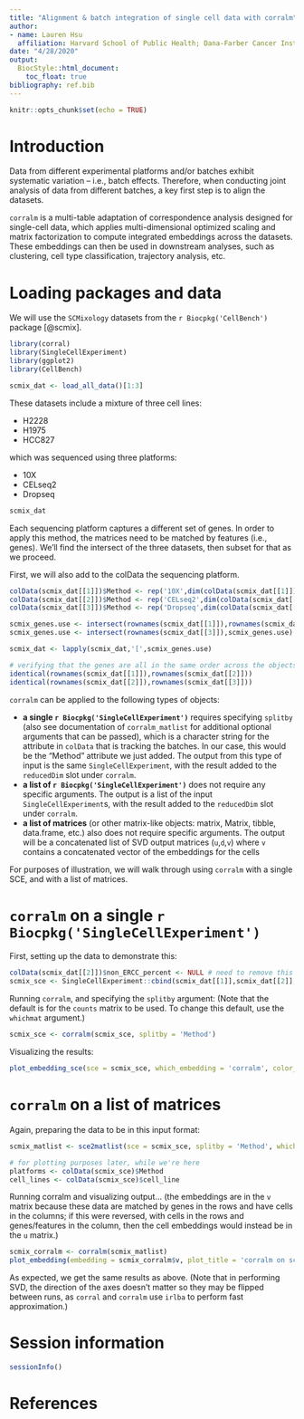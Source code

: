 ```yaml
---
title: "Alignment & batch integration of single cell data with corralm"
author: 
- name: Lauren Hsu
  affiliation: Harvard School of Public Health; Dana-Farber Cancer Institute
date: "4/28/2020"
output:
  BiocStyle::html_document:
    toc_float: true
bibliography: ref.bib
---
```


```r
knitr::opts_chunk$set(echo = TRUE)
```

# Introduction

Data from different experimental platforms and/or batches exhibit systematic variation -- i.e., batch effects. Therefore, when conducting joint analysis of data from different batches, a key first step is to align the datasets.

`corralm` is a multi-table adaptation of correspondence analysis designed for single-cell data, which applies multi-dimensional optimized scaling and matrix factorization to compute integrated embeddings across the datasets. These embeddings can then be used in downstream analyses, such as clustering, cell type classification, trajectory analysis, etc.

# Loading packages and data

We will use the `SCMixology` datasets from the `r Biocpkg('CellBench')` package [@scmix].

```r
library(corral)
library(SingleCellExperiment)
library(ggplot2)
library(CellBench)

scmix_dat <- load_all_data()[1:3]

```

These datasets include a mixture of three cell lines:

* H2228
* H1975
* HCC827

which was sequenced using three platforms:

* 10X
* CELseq2
* Dropseq

```r
scmix_dat
```

Each sequencing platform captures a different set of genes. In order to apply this method, the matrices need to be matched by features (i.e., genes). We'll find the intersect of the three datasets, then subset for that as we proceed.

First, we will also add to the colData the sequencing platform.

```r
colData(scmix_dat[[1]])$Method <- rep('10X',dim(colData(scmix_dat[[1]]))[1])
colData(scmix_dat[[2]])$Method <- rep('CELseq2',dim(colData(scmix_dat[[2]]))[1])
colData(scmix_dat[[3]])$Method <- rep('Dropseq',dim(colData(scmix_dat[[3]]))[1])

scmix_genes.use <- intersect(rownames(scmix_dat[[1]]),rownames(scmix_dat[[2]]))
scmix_genes.use <- intersect(rownames(scmix_dat[[3]]),scmix_genes.use)

scmix_dat <- lapply(scmix_dat,'[',scmix_genes.use)

# verifying that the genes are all in the same order across the objects
identical(rownames(scmix_dat[[1]]),rownames(scmix_dat[[2]]))
identical(rownames(scmix_dat[[2]]),rownames(scmix_dat[[3]]))
```

`corralm` can be applied to the following types of objects:

* **a single `r Biocpkg('SingleCellExperiment')`** requires specifying `splitby` (also see documentation of `corralm_matlist` for additional optional arguments that can be passed), which is a character string for the attribute in `colData` that is tracking the batches. In our case, this would be the "Method" attribute we just added. The output from this type of input is the same `SingleCellExperiment`, with the result added to the `reducedDim` slot under `corralm`.
* **a list of `r Biocpkg('SingleCellExperiment')`** does not require any specific arguments. The output is a list of the input `SingleCellExperiment`s, with the result added to the `reducedDim` slot under `corralm`.
* **a list of matrices** (or other matrix-like objects: matrix, Matrix, tibble, data.frame, etc.) also does not require specific arguments. The output will be a concatenated list of SVD output matrices (`u`,`d`,`v`) where `v` contains a concatenated vector of the embeddings for the cells

For purposes of illustration, we will walk through using `corralm` with a single SCE, and with a list of matrices.

# `corralm` on a single `r Biocpkg('SingleCellExperiment')`

First, setting up the data to demonstrate this:
```r
colData(scmix_dat[[2]])$non_ERCC_percent <- NULL # need to remove this column so the objects can be concatenated
scmix_sce <- SingleCellExperiment::cbind(scmix_dat[[1]],scmix_dat[[2]],scmix_dat[[3]])
```

Running `corralm`, and specifying the `splitby` argument:
(Note that the default is for the `counts` matrix to be used. To change this default, use the `whichmat` argument.)
```r
scmix_sce <- corralm(scmix_sce, splitby = 'Method')
```

Visualizing the results:
```r
plot_embedding_sce(sce = scmix_sce, which_embedding = 'corralm', color_attr = 'Method', color_title = 'platform', ellipse_attr = 'cell_line', plot_title = 'corralm on scmix', saveplot = FALSE)
```

# `corralm` on a list of matrices

Again, preparing the data to be in this input format:
```r
scmix_matlist <- sce2matlist(sce = scmix_sce, splitby = 'Method', whichmat = 'counts')

# for plotting purposes later, while we're here
platforms <- colData(scmix_sce)$Method
cell_lines <- colData(scmix_sce)$cell_line
```

Running corralm and visualizing output...
(the embeddings are in the `v` matrix because these data are matched by genes in the rows and have cells in the columns; if this were reversed, with cells in the rows and genes/features in the column, then the cell embeddings would instead be in the `u` matrix.)
```r
scmix_corralm <- corralm(scmix_matlist)
plot_embedding(embedding = scmix_corralm$v, plot_title = 'corralm on scmix', color_vec = platforms, color_title = 'platform', ellipse_vec = cell_lines, saveplot = FALSE)
```

As expected, we get the same results as above. (Note that in performing SVD, the direction of the axes doesn't matter so they may be flipped between runs, as `corral` and `corralm` use `irlba` to perform fast approximation.)

# Session information

```r
sessionInfo()
```

# References
